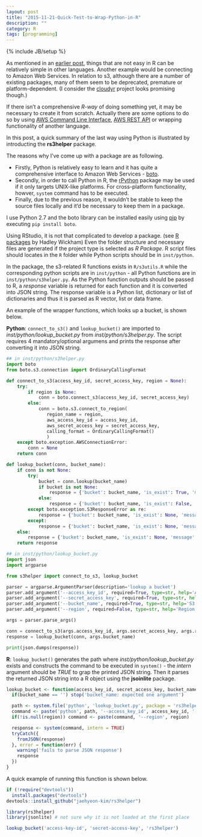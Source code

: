 ```yaml
---
layout: post
title: "2015-11-21-Quick-Test-to-Wrap-Python-in-R"
description: ""
category: R
tags: [programming]
---
```

{% include JB/setup %}

As mentioned in an [earlier post](http://jaehyeon-kim.github.io/python/2015/08/08/Some-Thoughts-on-Python-for-R-Users/), things that are not easy in R can be relatively simple in other languages. Another example would be connecting to Amazon Web Services. In relation to s3, although there are a number of existing packages, many of them seem to be deprecated, premature or platform-dependent. (I consider the [cloudyr](https://cloudyr.github.io/) project looks promising though.)

If there isn't a comprehensive *R-way* of doing something yet, it may be necessary to create it from scratch. Actually there are some options to do so by using [AWS Command Line Interface](https://aws.amazon.com/cli/), [AWS REST API](http://docs.aws.amazon.com/AmazonS3/latest/API/APIRest.html) or wrapping functionality of another language.

In this post, a quick summary of the last way using Python is illustrated by introducting the **rs3helper** package.

The reasons why I've come up with a package are as following.

* Firstly, Python is relatively easy to learn and it has quite a comprehensive interface to Amazon Web Services - [boto](http://boto.cloudhackers.com/en/latest/).
* Secondly, in order to call Python in R, the [rPython](http://rpython.r-forge.r-project.org/) package may be used if it only targets UNIX-like platforms. For cross-platform functionality, howver, `system` command has to be executed. 
* Finally, due to the previous reason, it wouldn't be stable to keep the source files locally and it'd be necessary to keep them in a package.

I use Python 2.7 and the boto library can be installed easily using [pip](http://pip.readthedocs.org/en/stable/quickstart/) by executing `pip install boto`.

Using RStudio, it is not that complicated to develop a package. (see [R packages](http://r-pkgs.had.co.nz/) by Hadley Wickham) Even the folder structure and necessary files are generated if the project type is selected as *R Package*. R script files should locates in the `R` folder while Python scripts should be in `inst/python`. 

In the package, the s3-related R functions exists in `R/s3utils.R` while the corresponding python scripts are in `inst/python` - all Python functions are in `inst/python/s3helper.py`. As the Python function outputs should be passed to R, a *response* variable is returned for each function and it is converted into JSON string. The response variable is a Python list, dictionary or list of dictionaries and thus it is parsed as R vector, list or data frame.

An example of the wrapper functions, which looks up a bucket, is shown below.

**Python**: `connect_to_s3()` and `lookup_bucket()` are imported to *inst/python/lookup_bucket.py* from *inst/python/s3helper.py*. The script requires 4 mandatory/optional argumens and prints the response after converting it into JSON string.

```python
## in inst/python/s3helper.py
import boto
from boto.s3.connection import OrdinaryCallingFormat

def connect_to_s3(access_key_id, secret_access_key, region = None):
    try:
        if region is None:
            conn = boto.connect_s3(access_key_id, secret_access_key)
        else:
            conn = boto.s3.connect_to_region(
               region_name = region,
               aws_access_key_id = access_key_id,
               aws_secret_access_key = secret_access_key,
               calling_format = OrdinaryCallingFormat()
               )
    except boto.exception.AWSConnectionError:
        conn = None
    return conn

def lookup_bucket(conn, bucket_name):
    if conn is not None:
        try:
            bucket = conn.lookup(bucket_name)
            if bucket is not None:
                response = {'bucket': bucket_name, 'is_exist': True, 'message': None}
            else:
                response = {'bucket': bucket_name, 'is_exist': False, 'message': None}
        except boto.exception.S3ResponseError as re:
            response = {'bucket': bucket_name, 'is_exist': None, 'message': 'S3ResponseError = {0} {1}'.format(re[0], re[1])}
        except:
            response = {'bucket': bucket_name, 'is_exist': None, 'message': 'Unhandled error occurs'}
    else:
        response = {'bucket': bucket_name, 'is_exist': None, 'message': 'connection is not made'}
    return response
```

```python
## in inst/python/lookup_bucket.py
import json
import argparse

from s3helper import connect_to_s3, lookup_bucket

parser = argparse.ArgumentParser(description='lookup a bucket')
parser.add_argument('--access_key_id', required=True, type=str, help='AWS access key id')
parser.add_argument('--secret_access_key', required=True, type=str, help='AWS secret access key')
parser.add_argument('--bucket_name', required=True, type=str, help='S3 bucket name')
parser.add_argument('--region', required=False, type=str, help='Region info')

args = parser.parse_args()

conn = connect_to_s3(args.access_key_id, args.secret_access_key, args.region)
response = lookup_bucket(conn, args.bucket_name)

print(json.dumps(response))
```

**R**: `lookup_bucket()` generates the path where *inst/python/lookup_bucket.py* exists and constructs the command to be executed in `system()` - the *intern* argument should be *TRUE* to grap the printed JSON string. Then it parses the returned JSON string into a R object using the **jsoinlite** package.

```r
lookup_bucket <- function(access_key_id, secret_access_key, bucket_name, region = NULL) {
  if(bucket_name == '') stop('bucket_name: expected one argument')

  path <- system.file('python', 'lookup_bucket.py', package = 'rs3helper')
  command <- paste('python', path, '--access_key_id', access_key_id, '--secret_access_key', secret_access_key, '--bucket_name', bucket_name)
  if(!is.null(region)) command <- paste(command, '--region', region)

  response <- system(command, intern = TRUE)
  tryCatch({
    fromJSON(response)
  }, error = function(err) {
    warning('fails to parse JSON response')
    response
  })
}
```

A quick example of running this function is shown below.

```r
if (!require("devtools"))
  install.packages("devtools")
devtools::install_github("jaehyeon-kim/rs3helper")

library(rs3helper)
library(jsonlite) # not sure why it is not loaded at the first place

lookup_bucket('access-key-id', 'secret-access-key', 'rs3helper')
```

